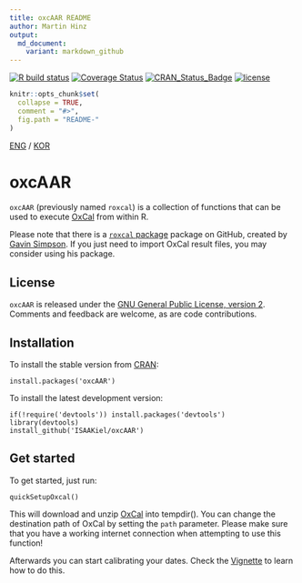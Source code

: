 ```yaml
---
title: oxcAAR README
author: Martin Hinz
output:
  md_document:
    variant: markdown_github
---
```


[![R build status](https://github.com/ISAAKiel/oxcAAR/workflows/R-CMD-check/badge.svg)](https://github.com/ISAAKiel/oxcAAR/actions) [![Coverage Status](https://img.shields.io/codecov/c/github/ISAAKiel/oxcAAR/master.svg)](https://codecov.io/github/ISAAKiel/oxcAAR?branch=master)
[![CRAN\_Status\_Badge](http://www.r-pkg.org/badges/version/oxcAAR)](https://CRAN.R-project.org/package=oxcAAR)
[![license](https://img.shields.io/badge/license-GPL%203-B50B82.svg)](https://www.R-project.org/Licenses/GPL-2)

<!-- README.md is generated from README.Rmd. Please edit that file -->

```r
knitr::opts_chunk$set(
  collapse = TRUE,
  comment = "#>",
  fig.path = "README-"
)
```

[ENG](README.Rmd) / [KOR](README_ko.md)

# oxcAAR

`oxcAAR` (previously named `roxcal`) is a collection of functions that can be used
to execute [OxCal](https://c14.arch.ox.ac.uk) from within R.

Please note that there is a [`roxcal` package](https://github.com/gavinsimpson/roxcal) package on GitHub, created by [Gavin Simpson](https://github.com/gavinsimpson). If you just need to import OxCal result files, you may consider using his package.

## License

`oxcAAR` is released under the [GNU General Public License, version 2](https://www.R-project.org/Licenses/GPL-2). Comments and feedback are welcome, as are code contributions.

## Installation

To install the stable version from  [CRAN](https://CRAN.R-project.org):

    install.packages('oxcAAR')

To install the latest development version: 

    if(!require('devtools')) install.packages('devtools')
    library(devtools)
    install_github('ISAAKiel/oxcAAR')
    
## Get started

To get started, just run:

```
quickSetupOxcal()
```

This will download and unzip [OxCal](https://c14.arch.ox.ac.uk/oxcal.html) into tempdir(). You can change the destination path of OxCal by setting the `path` parameter. Please make sure that you have a working internet connection when attempting to use this function! 

Afterwards you can start calibrating your dates. Check the [Vignette](vignettes/basic-usage.Rmd) to learn how to do this. 
